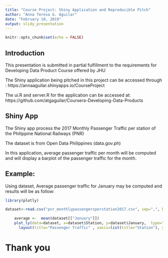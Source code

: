 ---
title: "Course Project: Shiny Application and Reproducible Pitch"
author: "Anna Teresa G. Aguilar"
date: "February 10, 2019"
output: slidy_presentation
---

```{r setup, include=FALSE}
knitr::opts_chunk$set(echo = FALSE)
```

## Introduction

This presentation is submitted in partial fulfillment to the requirements for Developing Data Product Course offered by JHU

The Shiny application being pitched in this project can be accessed through : https://annaaguilar.shinyapps.io/CourseProject

The ui.R and server.R for the application can be accessed at: https://github.com/atgaguilar/Coursera-Developing-Data-Products



## Shiny App

The Shiny app process the 2017 Monthly Passenger Traffic per station of the Philippine National Railways (PNR)

The dataset is from Open Data Philippines (data.gov.ph)

In this application, average passenger traffic per month will be computed and will display a barplot of the passenger traffic for the month. 

## Example: 

Using dataset, Average passenger traffic for January may be computed and results will be as follow: 

```{r example, warning=FALSE}
library(plotly)

dataset<-read.csv("pnr_monthlypassengersperstation2017.csv", sep=",", header=T)

    average <-  mean(dataset[["January"]])
    plot_ly(data=dataset, x=dataset$Station, y=dataset$January,  type="bar") %>% 
      layout(title="Passenger Traffic" , xaxis=list(title="Station"), yaxis=list(title="Number of Passengers"))
```


# Thank you


